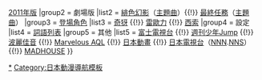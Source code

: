 {{Navbox
|name   = HXH
|title  = 《[[HUNTER×HUNTER]]》（作者：[[冨樫義博]]）
| titlestyle = 
| groupstyle = 
|group1 = 電視動畫
|list1  = [[HUNTER×HUNTER (1999年動畫)|1999年版]] {{!}} [[HUNTER×HUNTER (2011年動畫)|2011年版]]
|group2 = 劇場版
|list2  = [[獵人：緋色幻影|緋色幻影]]（[[REASON (柚子單曲)|主題曲]]）{{!}} [[獵人劇場版：最終任務|最終任務]]（[[表裡一致|主題曲]]）
|group3 = [[HUNTER×HUNTER角色列表|登場角色]]
|list3  = [[奇犽·揍敵客|奇犽]] {{!}} [[雷歐力·帕拉丁奈特|雷歐力]] {{!}} [[西索]]
|group4 = 設定
|list4  = [[HUNTER×HUNTER詞語列表|詞語列表]]
|group5 = 其他
|list5  = [[富士電視台]] {{!}} [[週刊少年Jump]] {{!}} [[波麗佳音]] {{!}} [[Marvelous AQL]] {{!}} [[日本動畫 (企業)|日本動畫]] {{!}} [[日本電視台]]（[[日視新聞網|NNN]].[[日本電視網協議會|NNS]]） {{!}} [[MADHOUSE]]
}}
<noinclude>
{{DEFAULTSORT:Hunter × Hunter}}
[[Category:Hunter × Hunter|*]]
[[Category:日本動漫導航模板]]
</noinclude>